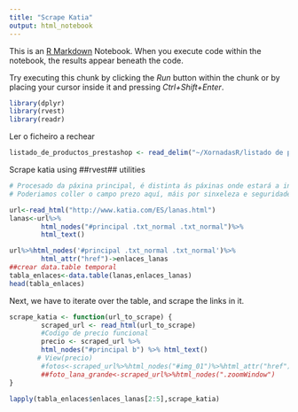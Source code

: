 ```yaml
---
title: "Scrape Katia"
output: html_notebook
---
```


This is an [R Markdown](http://rmarkdown.rstudio.com) Notebook. 
When you execute code within the notebook, the results appear beneath the code. 

Try executing this chunk by clicking the *Run* button within the chunk or by placing your cursor inside it and pressing *Ctrl+Shift+Enter*. 

```r
library(dplyr)
library(rvest)
library(readr)

```

Ler o ficheiro a rechear 

```r
listado_de_productos_prestashop <- read_delim("~/XornadasR/listado de productos prestashop.csv", ";", escape_double = FALSE, trim_ws = TRUE)
```

Scrape katia using ##rvest## utilities

```r
# Procesado da páxina principal, é distinta ás páxinas onde estará a información. 
# Poderiamos coller o campo prezo aquí, máis por sinxeleza e seguridade farémolo todo na mesma función

url<-read_html("http://www.katia.com/ES/lanas.html")
lanas<-url%>% 
        html_nodes("#principal .txt_normal .txt_normal")%>%
        html_text()

url%>%html_nodes('#principal .txt_normal .txt_normal')%>%
        html_attr("href")->enlaces_lanas
##crear data.table temporal
tabla_enlaces<-data.table(lanas,enlaces_lanas)
head(tabla_enlaces)
```
Next, we have to iterate over the table, and scrape the links in it.
```r
scrape_katia <- function(url_to_scrape) {
        scraped_url <- read_html(url_to_scrape)
        #Codigo de precio funcional
        precio <- scraped_url %>%
        html_nodes("#principal b") %>% html_text()
       # View(precio)
        #fotos<-scraped_url%>%html_nodes("#img_01")%>%html_attr("href")
        ##foto_lana_grande<-scraped_url%>%html_nodes(".zoomWindow")
}

lapply(tabla_enlaces$enlaces_lanas[2:5],scrape_katia)

```
